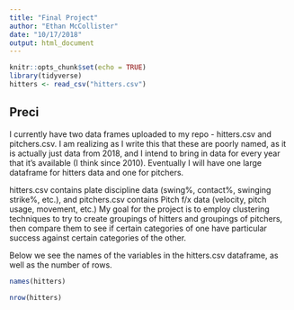 ```yaml
---
title: "Final Project"
author: "Ethan McCollister"
date: "10/17/2018"
output: html_document
---
```


```r
knitr::opts_chunk$set(echo = TRUE)
library(tidyverse)
hitters <- read_csv("hitters.csv")
```

## Preci

I currently have two data frames uploaded to my repo - hitters.csv and pitchers.csv. I am realizing as I write this that these are poorly named, as it is actually just data from 2018, and I intend to bring in data for every year that it's available (I think since 2010). Eventually I will have one large dataframe for hitters data and one for pitchers. 

hitters.csv contains plate discipline data (swing%, contact%, swinging strike%, etc.), and pitchers.csv contains Pitch f/x data (velocity, pitch usage, movement, etc.) My goal for the project is to employ clustering techniques to try to create groupings of hitters and groupings of pitchers, then compare them to see if certain categories of one have particular success against certain categories of the other.

Below we see the names of the variables in the hitters.csv dataframe, as well as the number of rows.
```r
names(hitters)

nrow(hitters)

```

